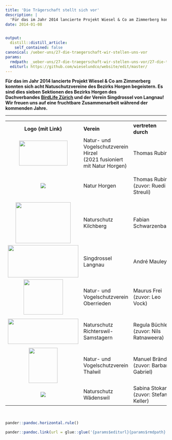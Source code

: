 ```yaml
---
title: 'Die Trägerschaft stellt sich vor'
description: |
  'Für das im Jahr 2014 lancierte Projekt Wiesel & Co am Zimmerberg konnten sich acht Natuschutzvereine des Bezirks Horgen begeistern. Es sind dies sieben Sektionen des Bezirks Horgen des Dachverbandes BirdLife Zürich und der Verein Singdrossel von Langnau! Wir freuen uns auf eine fruchtbare Zusammenarbeit während der kommenden Jahre.'
date: 2014-01-08


output:
  distill::distill_article:
    self_contained: false
canonical: /ueber-uns/27-die-traegerschaft-wir-stellen-uns-vor
params:
  rmdpath: _ueber-uns/27-die-traegerschaft-wir-stellen-uns-vor/27-die-traegerschaft-wir-stellen-uns-vor.Rmd
  editurl: https://github.com/wieselundco/website/edit/master/
---
```





**Für das im Jahr 2014 lancierte Projekt Wiesel & Co am Zimmerberg
konnten sich acht Natuschutzvereine des Bezirks Horgen begeistern. Es
sind dies sieben Sektionen des Bezirks Horgen des
Dachverbandes [BirdLife Zürich](http://www.birdlife-zuerich.ch) und der
Verein Singdrossel von Langnau! Wir freuen uns auf eine fruchtbare
Zusammenarbeit während der kommenden Jahre.**

------------------------------------------------------------------------

<table data-border="0" data-cellpadding="10">
<colgroup>
<col style="width: 33%" />
<col style="width: 33%" />
<col style="width: 33%" />
</colgroup>
<tbody>
<tr class="header">
<th>Logo (mit Link)</th>
<th style="text-align: left;">Verein</th>
<th style="text-align: left;">vertreten durch</th>
</tr>

<tr class="odd" data-valign="middle">
<td style="text-align: center;"><a href="http://www.naturhirzel.ch"><img src="images/hirzel.png" width="151" height="78" /></a></td>
<td style="text-align: left;">Natur- und Vogelschutzverein Hirzel<br />
(2021 fusioniert mit Natur Horgen)</td>
<td style="text-align: left;">Thomas Rubin</td>
</tr>
<tr class="even" data-valign="middle">
<td style="text-align: center;"><img src="images/bilder/logos/NVH_Logo_neu_grau.jpg" /></td>
<td style="text-align: left;">Natur Horgen</td>
<td style="text-align: left;"><p>Thomas Rubin<br />
(zuvor: Ruedi Streuli)</p></td>
</tr>
<tr class="odd" data-valign="middle">
<td style="text-align: center;"><img src="images/bilder/logos/Logo_NK_RGB_150dpi.jpg" width="172" height="128" /></td>
<td style="text-align: left;">Naturschutz Kilchberg</td>
<td style="text-align: left;">Fabian Schwarzenbach</td>
</tr>
<tr class="even" data-valign="middle">
<td style="text-align: center;"><a href="http://singdrossel.ch/"><img src="images/bilder/logos/singdrossel_2.jpg" width="220" height="101" /></a></td>
<td style="text-align: left;">Singdrossel Langnau</td>
<td style="text-align: left;">André Mauley</td>
</tr>
<tr class="odd" data-valign="middle">
<td style="text-align: center;"><a href="http://www.nv-oberrieden.ch/"><img src="images/bilder/logos/nsv_oberrieden_2.jpg" width="123" height="110" /></a></td>
<td style="text-align: left;">Natur- und Vogelschutzverein Oberrieden</td>
<td style="text-align: left;"><p>Maurus Frei<br />
(zuvor: Leo Vock)</p></td>
</tr>
<tr class="even" data-valign="middle">
<td style="text-align: center;"><a href="http://www.naturschutz-r-s.ch/"><img src="images/bilder/logos/nsv_richterswil.png" width="220" height="79" /></a></td>
<td style="text-align: left;">Naturschutz Richterswil-Samstagern</td>
<td style="text-align: left;"><p>Regula Büchler<br />
(zuvor: Nils Ratnaweera)</p></td>
</tr>
<tr class="odd" data-valign="middle">
<td style="text-align: center;"><a href="http://www.nvthalwil.ch/"><img src="images/bilder/logos/nsv_thalwil_2.gif" width="90" height="110" /></a></td>
<td style="text-align: left;">Natur- und Vogelschutzverein Thalwil</td>
<td style="text-align: left;">Manuel Brändli<br />
(zuvor: Barbara Gabriel)</td>
</tr>
<tr class="even" data-valign="middle">
<td style="text-align: center;"><img src="images/bilder/logos/NW_Logo_grau_280px.jpg" /></td>
<td style="text-align: left;">Naturschutz Wädenswil</td>
<td style="text-align: left;">Sabina Stokar<br />
(zuvor: Stefan Keller)</td>
</tr>
</tbody>
</table>

 

```r
pander::pandoc.horizontal.rule()

pander::pandoc.link(url = glue::glue('{params$editurl}{params$rmdpath}'),text = 'Artikel bearbeiten')
```

<!--http://wieselundco.ch/ueber-uns/27-die-traegerschaft-wir-stellen-uns-vor-->
